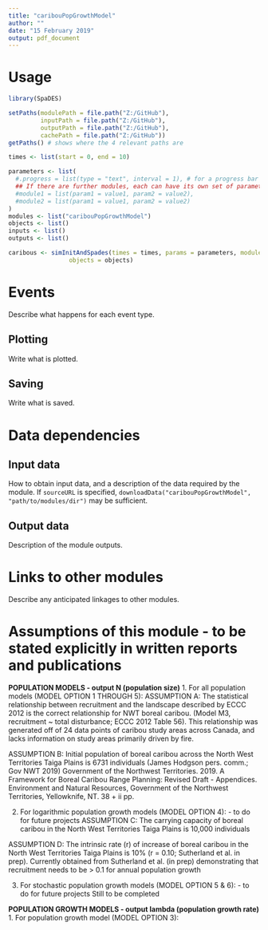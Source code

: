 ---
title: "caribouPopGrowthModel"
author: ""
date: "15 February 2019"
output: pdf_document
---

# Usage

```{r module_usage}
library(SpaDES)

setPaths(modulePath = file.path("Z:/GitHub"),
         inputPath = file.path("Z:/GitHub"),
         outputPath = file.path("Z:/GitHub"),
         cachePath = file.path("Z:/GitHub"))
getPaths() # shows where the 4 relevant paths are

times <- list(start = 0, end = 10)

parameters <- list(
  #.progress = list(type = "text", interval = 1), # for a progress bar
  ## If there are further modules, each can have its own set of parameters:
  #module1 = list(param1 = value1, param2 = value2),
  #module2 = list(param1 = value1, param2 = value2)
)
modules <- list("caribouPopGrowthModel")
objects <- list()
inputs <- list()
outputs <- list()

caribous <- simInitAndSpades(times = times, params = parameters, modules = modules,
                 objects = objects)

```

# Events

Describe what happens for each event type.

## Plotting

Write what is plotted.

## Saving

Write what is saved.

# Data dependencies

## Input data

How to obtain input data, and a description of the data required by the module.
If `sourceURL` is specified, `downloadData("caribouPopGrowthModel", "path/to/modules/dir")` may be sufficient.

## Output data

Description of the module outputs.

# Links to other modules

Describe any anticipated linkages to other modules.

# Assumptions of this module - to be stated explicitly in written reports and publications

**POPULATION MODELS - output N (population size)**
1. For all population models (MODEL OPTION 1 THROUGH 5):
ASSUMPTION A: The statistical relationship between recruitment and the landscape described by ECCC 2012 is the correct relationship for NWT boreal caribou. (Model M3, recruitment ~ total disturbance; ECCC 2012 Table 56). This relationship was generated off of 24 data points of caribou study areas across Canada, and lacks information on study areas primarily driven by fire.

ASSUMPTION B: Initial population of boreal caribou across the North West Territories Taiga Plains is 6731 individuals (James Hodgson pers. comm.; Gov NWT 2019)
Government of the Northwest Territories. 2019. A Framework for Boreal Caribou Range Planning: Revised Draft - Appendices. Environment and Natural Resources, Government of the Northwest Territories, Yellowknife, NT. 38 + ii pp.

2. For logarithmic population growth models (MODEL OPTION 4): - to do for future projects
ASSUMPTION C: The carrying capacity of boreal caribou in the North West Territories Taiga Plains is 10,000 individuals 

ASSUMPTION D: The intrinsic rate (r) of increase of boreal caribou in the North West Territories Taiga Plains is 10% (r = 0.10; Sutherland et al. in prep). Currently obtained from Sutherland et al. (in prep) demonstrating that recruitment needs to be > 0.1 for annual population growth

3. For stochastic population growth models (MODEL OPTION 5 & 6): - to do for future projects
Still to be completed


**POPULATION GROWTH MODELS - output lambda (population growth rate)**
1. For population growth model (MODEL OPTION 3):




